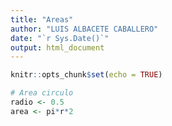 ```yaml
---
title: "Areas"
author: "LUIS ALBACETE CABALLERO"
date: "`r Sys.Date()`"
output: html_document
---
```


```r
knitr::opts_chunk$set(echo = TRUE)
```

```r
# Area circulo
radio <- 0.5
area <- pi*r*2
```

